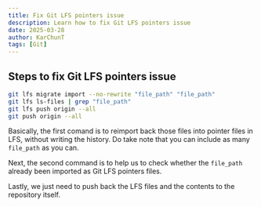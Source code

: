 ```yaml
---
title: Fix Git LFS pointers issue
description: Learn how to fix Git LFS pointers issue
date: 2025-03-28
author: KarChunT
tags: [Git]
---
```


## Steps to fix Git LFS pointers issue

```bash
git lfs migrate import --no-rewrite "file_path" "file_path"
git lfs ls-files | grep "file_path"
git lfs push origin --all
git push origin --all
```

Basically, the first comand is to reimport back those files into pointer files in LFS, without writing the history. Do take note that you can include as many `file_path` as you can.

Next, the second command is to help us to check whether the `file_path` already been imported as Git LFS pointers files.

Lastly, we just need to push back the LFS files and the contents to the repository itself.
<Comments />
